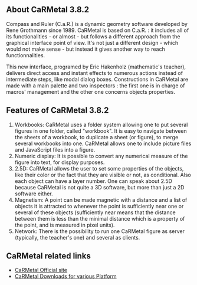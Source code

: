 ==About CaRMetal 3.8.2==
Compass and Ruler (C.a.R.) is a dynamic geometry software developed by Rene Grothmann since 1989. CaRMetal is based on C.a.R. : it includes all of its functionalities - or almost - but follows a different approach from the graphical interface point of view. It's not just a different design - which would not make sense - but instead it gives another way to reach functionnalities.

This new interface, programed by Eric Hakenholz (mathematic's teacher), delivers direct access and instant effects to numerous actions instead of intermediate steps, like modal dialog boxes. Constructions in CaRMetal are made with a main palette and two inspectors : the first one is in charge of macros' management and the other one concerns objects properties.
{{images/carmetal.jpg}}
==Features of CaRMetal 3.8.2==
# Workbooks: CaRMetal uses a folder system allowing one to put several figures in one folder, called "workbook". It is easy to navigate between the sheets of a workbook, to duplicate a sheet (or figure), to merge several workbooks into one. CaRMetal allows one to include picture files and JavaScript files into a figure. 
# Numeric display: It is possible to convert any numerical measure of the figure into text, for display purposes.
# 2.5D: CaRMetal allows the user to set some properties of the objects, like their color or the fact that they are visible or not, as conditional. Also each object can have a layer number. One can speak about 2.5D because CaRMetal is not quite a 3D software, but more than just a 2D software either.
# Magnetism: A point can be made magnetic with a distance and a list of objects it is attracted to whenever the point is sufficiently near one or several of these objects (sufficiently near means that the distance between them is less than the minimal distance which is a property of the point, and is measured in pixel units).
# Network: There is the possibility to run one CaRMetal figure as server (typically, the teacher's one) and several as clients.

==CaRMetal related links==
* [[http://db-maths.nuxit.net/CaRMetal/index_en.html | CaRMetal Official site]] 
* [[http://db-maths.nuxit.net/CaRMetal/index_en.html | CaRMetal Downloads for various Platform]]
